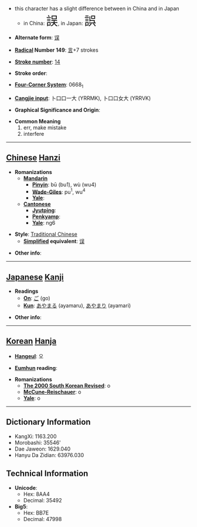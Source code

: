 *this character has a slight difference between in China and in Japan
**in China: <font size="6"><font lang="zh">誤</font></font>, in Japan: <font size="6"><font lang="ja">誤</font></font>

* '''Alternate form''': [[误]]

* '''[[Wiktionary:Chinese radical index| Radical]] Number 149''': [[Wiktionary:Chinese radical index 言|言]]+7 strokes

* '''[[Wiktionary:Chinese total strokes index|Stroke number]]''': [[Wiktionary:Chinese total strokes index 14|14]]

* '''Stroke order''': 

* '''[[Wiktionary:Chinese four corner index|Four-Corner System]]''': 0668<sub>1</sub>

* '''[[Wiktionary:Chinese Cangjie index|Cangjie input]]''': 卜口口一大 (YRRMK), 卜口口女大 (YRRVK)

* '''Graphical Significance and Origin''': 

* '''Common Meaning'''
*#err, make mistake
*# interfere


----

== [[Chinese]] [[Hanzi]] ==

* '''Romanizations'''
** '''[[Mandarin]]'''
*** '''[[Pinyin]]''': bū (bu1), wù (wu4)
*** '''[[Wade-Giles]]''': pu<sup>1</sup>, wu<sup>4</sup>
*** '''[[Yale]]''': 
** '''[[Cantonese]]'''
*** '''[[Jyutping]]''':
*** '''[[Penkyamp]]''': 
*** '''[[Yale]]''': ng6

* '''Style''': [[Traditional Chinese]] 
** '''[[Simplified Chinese|Simplified]] equivalent''': [[误]]

* '''Other info''': 

----

== [[Japanese]] [[Kanji]] ==

* '''Readings'''
** '''[[On]]''': [[ご]] (go)
** '''[[Kun]]''': [[あやまる]] (ayamaru), [[あやまり]] (ayamari)

* '''Other info''':  

----

== [[Korean]] [[Hanja]] ==

* '''[[Hangeul]]''': 오

* '''[[Eumhun]] reading''': 

* '''Romanizations'''
** '''[[The 2000 South Korean Revised Romanization|The 2000 South Korean Revised]]''': o
** '''[[McCune-Reischauer]]''': o
** '''[[Yale]]''': o

----

== Dictionary Information ==

* KangXi: 1163.200
* Morobashi: 35546'
* Dae Jaweon: 1629.040
* Hanyu Da Zidian: 63976.030

== Technical Information ==

* '''Unicode''':
** Hex: 8AA4
** Decimal: 35492
* '''Big5''':
** Hex: BB7E
** Decimal: 47998